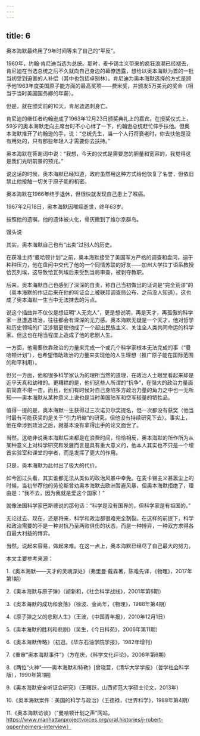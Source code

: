 ```yaml
---
---
---
```

title: 6
---



奥本海默最终用了9年时间等来了自己的“平反”。

1960年，约翰·肯尼迪当选为总统。那时，麦卡锡主义带来的疯狂浪潮已经褪去，肯尼迪在当选总统之后不久就向自己身边的幕僚透露，想给以奥本海默为首的一批当初受到迫害的人补偿（其中也包括卓别林）。肯尼迪为奥本海默选择的方式是颁予他1963年度美国原子能方面的最高奖项——费米奖，并颁发5万美元的奖金（相当于当时美国国务卿的年薪）。

但是，就在颁奖前的10天，肯尼迪遇刺身亡。

肯尼迪的继任者约翰逊成了1963年12月23日颁奖典礼上的嘉宾。在授奖仪式上，59岁的奥本海默走向主席台时不小心绊了一下，约翰逊总统赶忙伸手扶他。但奥本海默推开了约翰逊的手，说：“总统先生，当一个人行将衰老时，你去扶他是没有用处的，只有那些年轻人才需要你去扶持。”

奥本海默在答谢词中说：“我想，今天的仪式是需要您的胆量和宽容的，我觉得这是我们光明前景的预兆。”

说这话的时候，奥本海默已经知道，政府虽然用这种方式给他恢复了名誉，但依旧禁止他接触一切关于原子能的机密。

奥本海默在1966年终于退休，但很快就发现自己患上了喉癌。

1967年2月18日，奥本海默因喉癌逝世，终年63岁。

按照他的遗嘱，他的遗体被火化，骨灰撒到了维尔京群岛。

馒头说

其实，奥本海默自己也有“出卖”过别人的历史。

在获准主持“曼哈顿计划”之前，奥本海默接受了美国军方严格的调查和盘问，迫于种种压力，他在盘问中交代了他的一个同情苏联的好友——加州大学拉丁语系教授恰瓦列埃，这导致恰瓦列埃后来受到当局审查，被剥夺教职。

后来，奥本海默自己也感到了深深的自责，称自己当初做出的证词是“完全荒谬”的（奥本海默的作证后来在他的听证会上被联邦调查局公布，之前没人知道）。这也成了奥本海默一生当中无法抹去的污点。

说这个插曲并不仅仅是想证明“人无完人”，更是想说明，再是天才，再孤傲的科学家一旦遭遇政治，往往都会有深深的无力感。奥本海默无疑是一个天才，他对哲学和历史领域的广泛涉猎更使他成了一个超出民族主义、关注全人类共同命运的科学家。但这也在相当程度上造成了他的悲剧人生。

一方面，他需要依靠政治的力量来完成一个或几个科学家根本无法完成的事（“曼哈顿计划”），也希望借助政治的力量来实现他的人生理想（推广原子能在国际范围的和平利用）。

但另一方面，他和很多科学家认为的理所当然的道理，在政治人士眼里看起来却是近乎天真和幼稚的。更糟糕的是，他们这些人所谓的“抗争”，在强大的政治力量面前简直不堪一击。而且，他们有时候对自己身陷多方政治力量的角力之中也一无所知——奥本海默从某种意义上说也是当时美国陆军和空军较量的牺牲品。

值得一提的是，奥本海默一生获得过三次诺贝尔奖提名，但一次都没有获奖（他当时最有可能获奖的是关于“引力坍缩”的研究，但他没有持续研究下去）。事实上，他在牵涉到政治之后，就基本没有拿得出手的论文面世了。

当然，这绝非说奥本海默后来都是在浪费时间，恰恰相反，奥本海默的所作所为从某种意义上对科学研究和发展而言是具有重大意义的，他本人其实也不只是一个埋首实验室和课堂的学者，而是发挥了更大的作用。

只是，奥本海默为此付出了极大的代价。

如今回过头看，其实谁都无法从类似的政治风暴中幸免。在麦卡锡主义甚嚣尘上的时候，当初举荐他的劳伦斯曾劝奥本海默去欧洲暂避风暴，但奥本海默拒绝了，理由是：“我不去，因为我就是爱这个国家！”

就像法国科学家巴斯德说的那句话：“科学是没有国界的，但科学家是有祖国的。”

无论过去、现在，还是将来，科学和政治都很难完全割裂。在这样的前提下，科学和政治需要的不是一种对抗乃至两败俱伤的状态，而是一种博弈，一种双方求得各自最大利益的博弈。

当然，说起来容易，做起来难。在这一点上，奥本海默已经尽了自己最大的努力。

本文主要参考来源：

1.《奥本海默——天才的灵魂深处》（弗里曼·戴森著，陈难先译，《物理》，2017年第1期）

2.《奥本海默与原子弹》（胡新和，《社会科学战线》，2001年第6期）

3.《奥本海默的成功和衰落》（徐波、金尚年，《物理》，1988年第4期）

4.《原子弹之父的悲剧人生》（王波，《中国青年报》，2010年12月1日）

5.《奥本海默的胜利和悲剧》（吴生，《今日科苑》，2006年第11期）

6.《奥本海默传略》（初迅，《华东石油学院学报》，1982年增刊）

7.《重审“奥本海默事件”》（方在庆，《科学文化评论》，2006年第6期）

8.《两位“火神”——奥本海默和特勒》[曾晓萱，《清华大学学报》（哲学社会科学版），1990年第1期]

9.《奥本海默安全听证会研究》（王曙跃，山西师范大学硕士论文，2013年）

10.《奥本海默案件：美国的科学与政治》（王德禄，《世界科学》，1988年第4期）

11.《奥本海默访谈》（“曼哈顿计划之声”网站，https://www.manhattanprojectvoices.org/oral.histories/j-robert-oppenheimers-interview）